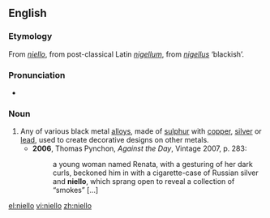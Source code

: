 ==English==

===Etymology===
From {{It.}} ''[[#Italian|niello]]'', from post-classical Latin ''[[nigellum]]'', from {{etyl|la}} ''[[nigellus]]'' ‘blackish’.

===Pronunciation===
* {{IPA|/nɪˈɛləʊ/}}

===Noun===
{{en-noun|-}}

# Any of various black metal [[alloys]], made of [[sulphur]] with [[copper]], [[silver]] or [[lead]], used to create decorative designs on other metals.
#* '''2006''', Thomas Pynchon, ''Against the Day'', Vintage 2007, p. 283:
#*: a young woman named Renata, with a gesturing of her dark curls, beckoned him in with a cigarette-case of Russian silver and '''niello''', which sprang open to reveal a collection of “smokes” [...]

[[el:niello]]
[[vi:niello]]
[[zh:niello]]